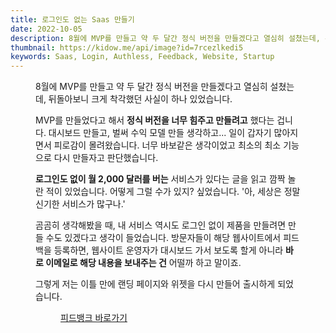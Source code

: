 ```yaml
---
title: 로그인도 없는 Saas 만들기
date: 2022-10-05
description: 8월에 MVP를 만들고 약 두 달간 정식 버전을 만들겠다고 열심히 설쳤는데, 뒤돌아보니 크게 착각했던 사실이 하나 있었습니다.
thumbnail: https://kidow.me/api/image?id=7rcezlkedi5
keywords: Saas, Login, Authless, Feedback, Website, Startup
---
```



<Frontmatter />
<ShareButtons />
<BackTop />

<Figure image="/contents/12/feedbank.png" />

8월에 MVP를 만들고 약 두 달간 정식 버전을 만들겠다고 열심히 설쳤는데, 뒤돌아보니 크게 착각했던 사실이 하나 있었습니다.

MVP를 만들었다고 해서 **정식 버전을 너무 힘주고 만들려고** 했다는 겁니다. 대시보드 만들고, 벌써 수익 모델 만들 생각하고... 일이 갑자기 많아지면서 피로감이 몰려왔습니다. 너무 바보같은 생각이었고 최소의 최소 기능으로 다시 만들자고 판단했습니다.

**로그인도 없이 월 2,000 달러를 버는** 서비스가 있다는 글을 읽고 깜짝 놀란 적이 있었습니다. 어떻게 그럴 수가 있지? 싶었습니다. '아, 세상은 정말 신기한 서비스가 많구나.'

곰곰히 생각해봤을 때, 내 서비스 역시도 로그인 없이 제품을 만들려면 만들 수도 있겠다고 생각이 들었습니다. 방문자들이 해당 웹사이트에서 피드백을 등록하면, 웹사이트 운영자가 대시보드 가서 보도록 할게 아니라 **바로 이메일로 해당 내용을 보내주는 건** 어떨까 하고 말이죠.

그렇게 저는 이틀 만에 랜딩 페이지와 위젯을 다시 만들어 출시하게 되었습니다.

<Figure image="/contents/12/no-login.png" />

[피드뱅크 바로가기](https://feedbank.app)

<Comment />
